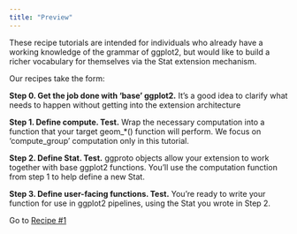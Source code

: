 ```yaml
---
title: "Preview"
---
```





These recipe tutorials are intended for individuals who already have a working knowledge of the grammar of ggplot2, but would like to build a richer vocabulary for themselves via the Stat extension mechanism.

Our recipes take the form:

**Step 0. Get the job done with 'base' ggplot2.** 
It's a good idea to clarify what needs to happen without getting into the extension architecture

**Step 1. Define compute.  Test.** 
Wrap the necessary computation into a function that your target geom_*() function will perform. We focus on 'compute_group' computation only in this tutorial.

**Step 2. Define Stat. Test.** 
ggproto objects allow your extension to work together with base ggplot2 functions.  You'll use the computation function from step 1 to help define a new Stat.  

**Step 3. Define user-facing functions. Test.** 
You're ready to write your function for use in ggplot2 pipelines, using the Stat you wrote in Step 2. 

Go to [Recipe #1](recipe1means.qmd)

